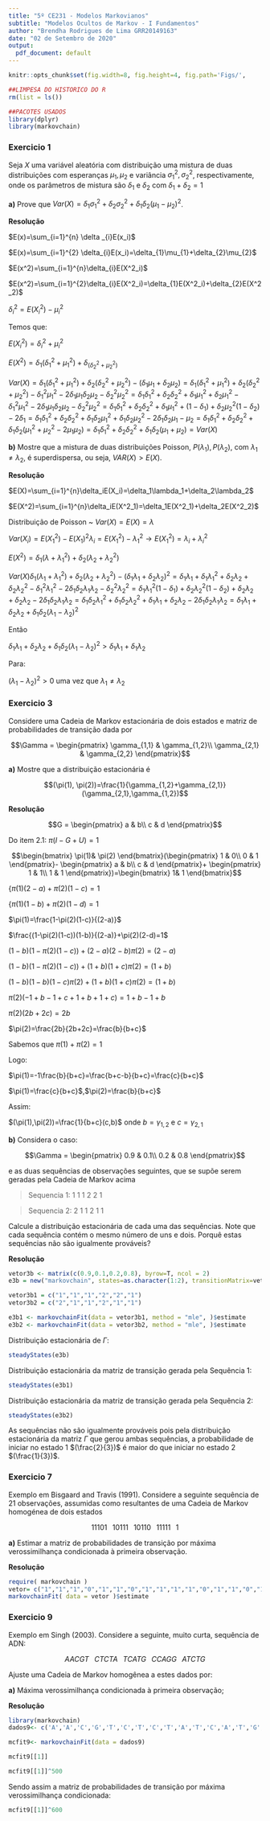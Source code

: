 ```yaml
---
title: "5º CE231 - Modelos Markovianos"
subtitle: "Modelos Ocultos de Markov - I Fundamentos"
author: "Brendha Rodrigues de Lima GRR20149163"
date: "02 de Setembro de 2020"
output:
  pdf_document: default
---
```



```r
knitr::opts_chunk$set(fig.width=8, fig.height=4, fig.path='Figs/',                     echo=F,warning=T,message=FALSE,cache=F,comment=NULL)
```

```r
##LIMPESA DO HISTORICO DO R
rm(list = ls())

##PACOTES USADOS
library(dplyr)
library(markovchain)
```

### Exercicio 1

 Seja $X$ uma variável aleatória com distribuição uma mistura de duas distribuições com esperanças $\mu_{1},\mu_{2}$ e variância $\sigma_{1}^2,\sigma_{2}^2$, respectivamente, onde os parâmetros de mistura são $\delta_{1}$ e $\delta_{2}$ com $\delta_{1} + \delta_{2}=1$
 
 **a)** Prove que $Var(X)=\delta_{1} \sigma_{1}^2+\delta_{2} \sigma_{2}^2 + \delta_{1}\delta_{2}(\mu_{1}-\mu_{2})^2$.

**Resolução**

$E(x)=\sum_{i=1}^{n} \delta _{i}E(x_i)$


$E(x)=\sum_{i=1}^{2} \delta_{i}E(x_i)=\delta_{1}\mu_{1}+\delta_{2}\mu_{2}$


$E(x^2)=\sum_{i=1}^{n}\delta_{i}E(X^2_i)$


$E(x^2)=\sum_{i=1}^{2}\delta_{i}E(X^2_i)=\delta_{1}E(X^2_i)+\delta_{2}E(X^2_2)$


$\delta^2_i=E(X^2_i)-\mu^2_i$ 

Temos que:

$E(X^2_i)=\delta^2_i+\mu^2_i$


$E(X^2)=\delta_1(\delta^2_1+\mu^2_1)+\delta_(\delta^2_2+\mu^2_2)$

$Var(X)=\delta_1(\delta^2_1+\mu^2_1)+\delta_2(\delta^2_2+\mu^2_2)-(\delta_1\mu_1+\delta_2\mu_2)=\delta_1(\delta^2_1+\mu^2_1)+\delta_2(\delta^2_2+\mu^2_2)-\delta^2_1\mu^2_1-2\delta_1\mu_1\delta_2\mu_2-\delta^2_2\mu^2_2=\delta_1\delta^2_1+\delta_2\delta^2_2+\delta_1\mu^2_1+\delta_2\mu^2_1-\delta^2_1\mu^2_1-2\delta_1\mu_1\delta_2\mu_2-\delta^2_2\mu^2_2=\delta_1\delta^2_1+\delta_2\delta^2_2+\delta_1\mu^2_1+(1-\delta_1)+\delta_2\mu^2_2(1-\delta_2)-2\delta_1=\delta_1\delta^2_1+\delta_2\delta^2_2+\delta_1\delta_2\mu^2_1+\delta_1\delta_2\mu^2_2-2\delta_1\delta_2\mu_1-\mu_2=\delta_1\delta^2_1+\delta_2\delta^2_2+\delta_1\delta_2(\mu^2_1+\mu^2_2-2\mu_1\mu_2)=\delta_1\delta^2_1+\delta_2\delta^2_2+\delta_1\delta_2(\mu_1+\mu_2) = Var(X)$

 **b)** Mostre que a mistura de duas distribuições Poisson, $P(\lambda_{1}), P(\lambda_{2})$, com $\lambda_{1} \neq \lambda_{2}$, é superdispersa, ou seja, $VAR(X)> E(X)$.
 
**Resolução**

$E(X)=\sum_{i=1}^{n}\delta_iE(X_i)=\delta_1\lambda_1+\delta_2\lambda_2$

$E(X^2)=\sum_{i=1}^{n}\delta_iE(X^2_1)=\delta_1E(X^2_1)+\delta_2E(X^2_2)$

Distribuição de Poisson ~ $Var(X) = E(X) = \lambda$

$Var(X_i)=E(X^2_1)-E(X_1)^2 \lambda_i=E(X^2_1)-\lambda^2_1 \rightarrow  E(X^2_1)=\lambda_i+\lambda^2_i$

$E(X^2)=\delta_1(\lambda+\lambda^2_1)+\delta_2(\lambda_2+\lambda^2_2)$

$Var(X)\delta_1(\lambda_1+\lambda^2_1)+\delta_2(\lambda_2+\lambda^2_2)-(\delta_1\lambda_1+\delta_2\lambda_2)^2=\delta_1\lambda_1+\delta_1\lambda^2_1+\delta_2\lambda_2+\delta_2\lambda^2_2-\delta^2_1\lambda^2_1-2\delta_1\delta_2\lambda_1\lambda_2-\delta^2_2\lambda^2_2=\delta_1\lambda^2_1(1-\delta_1)+\delta_2\lambda^2_2(1-\delta_2)+\delta_2\lambda_2+\delta_2\lambda_2-2\delta_1\delta_2\lambda_1\lambda_2=\delta_1\delta_2\lambda^2_1+\delta_1\delta_2\lambda^2_2+\delta_1\lambda_1+\delta_2\lambda_2-2\delta_1\delta_2\lambda_1\lambda_2=\delta_1\lambda_1+\delta_2\lambda_2+\delta_1\delta_2(\lambda_1-\lambda_2)^2$

Então

$\delta_1\lambda_1+\delta_2\lambda_2+\delta_1\delta_2(\lambda_1-\lambda_2)^2 >\delta_1\lambda_1+\delta_1\lambda_2$

Para:

$(\lambda_1-\lambda_2)^2>0$ uma vez que $\lambda_1\neq\lambda_2$

\pagebreak

### Exercicio 3
 
 Considere uma Cadeia de Markov estacionária de dois estados e matriz de probabilidades de transição dada por

$$\Gamma =
\begin{pmatrix}
\gamma_{1,1} & \gamma_{1,2}\\ 
\gamma_{2,1} & \gamma_{2,2} 
\end{pmatrix}$$

**a)** Mostre que a distribuição estacionária é

$$(\pi(1), \pi(2))=\frac{1}{\gamma_{1,2}+\gamma_{2,1}}(\gamma_{2,1},\gamma_{1,2})$$

**Resolução**

$$G =
\begin{pmatrix}
a & b\\ 
c & d 
\end{pmatrix}$$

Do item 2.1: $\pi(I-G+U)=1$

$$\begin{bmatrix}
\pi(1)& \pi(2)
\end{bmatrix}(\begin{pmatrix}
1 & 0\\ 
0 & 1 
\end{pmatrix}-
\begin{pmatrix}
a & b\\ 
c & d 
\end{pmatrix}+
\begin{pmatrix}
1 & 1\\ 
1 & 1 
\end{pmatrix})=\begin{bmatrix}
1& 1
\end{bmatrix}$$

{$\pi(1)(2-a)+\pi(2)(1-c)=1$ 

{$\pi(1)(1-b)+\pi(2)(1-d)=1$

$\pi(1)=\frac{1-\pi(2)(1-c)}{(2-a)}$

$\frac{(1-\pi(2)(1-c))(1-b)}{(2-a)}+\pi(2)(2-d)=1$

$(1-b)(1-\pi(2)(1-c))+(2-a)(2-b)\pi(2)=(2-a)$

$(1-b)(1-\pi(2)(1-c))+(1+b)(1+c)\pi(2)=(1+b)$

$(1-b)(1-b)(1-c)\pi(2)+(1+b)(1+c)\pi(2)=(1+b)$

$\pi(2)(-1+b-1+c+1+b+1+c)=1+b-1+b$

$\pi(2)(2b+2c)=2b$

$\pi(2)=\frac{2b}{2b+2c}=\frac{b}{b+c}$

Sabemos que $\pi(1)+\pi(2)=1$

Logo:

$\pi(1)=-1\frac{b}{b+c}=\frac{b+c-b}{b+c}=\frac{c}{b+c}$

$\pi(1)=\frac{c}{b+c}$,$\pi(2)=\frac{b}{b+c}$

Assim:

$(\pi(1),\pi(2))=\frac{1}{b+c}(c,b)$ onde $b=\gamma_{1,2}$ e $c=\gamma_{2,1}$


**b)** Considera o caso:

$$\Gamma =
\begin{pmatrix}
0.9 & 0.1\\ 
0.2 & 0.8
\end{pmatrix}$$

e as duas sequências de observações seguintes, que se supõe serem geradas pela Cadeia de Markov acima

>Sequencia 1: 1 1 1 2 2 1

>Sequencia 2: 2 1 1 2 1 1

Calcule a distribuição estacionária de cada uma das sequências. Note que cada sequência contém o mesmo número de uns e dois. Porquê estas sequências não são igualmente prováveis?

**Resolução**

```r
vetor3b <- matrix(c(0.9,0.1,0.2,0.8), byrow=T, ncol = 2)
e3b = new("markovchain", states=as.character(1:2), transitionMatrix=vetor3b, name="Γ")

vetor3b1 = c("1","1","1","2","2","1")
vetor3b2 = c("2","1","1","2","1","1")

e3b1 <- markovchainFit(data = vetor3b1, method = "mle", )$estimate
e3b2 <- markovchainFit(data = vetor3b2, method = "mle", )$estimate
```

Distribuição estacionária de $\Gamma$:

```r
steadyStates(e3b)
```

Distribuição estacionária da matriz de transição gerada pela Sequência 1:

```r
steadyStates(e3b1)
```
Distribuição estacionária da matriz de transição gerada pela Sequência 2:

```r
steadyStates(e3b2)
```

As sequências não são igualmente prováveis pois pela distribuição estacionária da matriz $\Gamma$ que gerou ambas sequências, a probabilidade de iniciar no estado 1 $(\frac{2}{3})$ é maior do que iniciar no estado 2 $(\frac{1}{3})$.
  

\pagebreak


### Exercicio 7

Exemplo em Bisgaard and Travis (1991). Considere a seguinte sequência de 21 observações, assumidas como resultantes de uma Cadeia de Markov homogénea de dois estados

$$11101\;\;\;10111\;\;\;10110\;\;\;11111\;\;\;1$$

**a)** Estimar a matriz de probabilidades de transição por máxima verossimilhança condicionada à primeira observação.

**Resolução**

```r
require( markovchain )
vetor= c("1","1","1","0","1","1","0","1","1","1","1","0","1","1","0","1","1","1","1","1","1")
markovchainFit( data = vetor )$estimate
```



\pagebreak


### Exercicio 9

Exemplo em Singh (2003). Considere a seguinte, muito curta, sequência de ADN:

$$AACGT\;\;\;CTCTA\;\;\;TCATG\;\;\;CCAGG\;\;\;ATCTG$$

Ajuste uma Cadeia de Markov homogênea a estes dados por:

**a)** Máxima verossimilhança condicionada à primeira observação;

**Resolução**

```r
library(markovchain)
dados9<- c('A','A','C','G','T','C','T','C','T','A','T','C','A','T','G','C','C','A','G','G','A','T','C','T','G')

mcfit9<- markovchainFit(data = dados9)

mcfit9[[1]]

mcfit9[[1]]^500
```

Sendo assim a matriz de probabilidades de transição por máxima verossimilhança condicionada:

```r
mcfit9[[1]]^600
```

